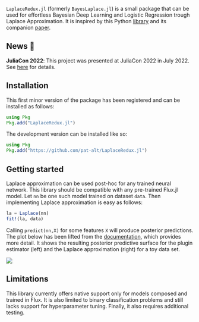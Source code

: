 `LaplaceRedux.jl` (formerly `BayesLaplace.jl`) is a small package that can be used for effortless Bayesian Deep Learning and Logistic Regression trough Laplace Approximation. It is inspired by this Python [library](https://aleximmer.github.io/Laplace/index.html#setup) and its companion [paper](https://arxiv.org/abs/2106.14806).

## News 📣

**JuliaCon 2022**: This project was presented at JuliaCon 2022 in July 2022. See [here](https://pretalx.com/juliacon-2022/talk/Z7MXFS/) for details.

## Installation

This first minor version of the package has been registered and can be installed as follows:

```julia
using Pkg
Pkg.add("LaplaceRedux.jl")
```

The development version can be installed like so:

```julia
using Pkg
Pkg.add("https://github.com/pat-alt/LaplaceRedux.jl")
```

## Getting started

Laplace approximation can be used post-hoc for any trained neural network. This library should be compatible with any pre-trained Flux.jl model. Let `nn` be one such model trained on dataset `data`. Then implementing Laplace approximation is easy as follows:  

```julia
la = Laplace(nn)
fit!(la, data)
```

Calling `predict(nn,X)` for some features `X` will produce posterior predictions. The plot below has been lifted from the [documentation](https://www.paltmeyer.com/LaplaceRedux.jl/dev/), which provides more detail. It shows the resulting posterior predictive surface for the plugin estimator (left) and the Laplace approximation (right) for a toy data set. 

![](https://raw.githubusercontent.com/pat-alt/LaplaceRedux.jl/main/docs/src/tutorials/www/posterior_predictive_mlp.png)

## Limitations

This library currently offers native support only for models composed and trained in Flux. It is also limited to binary classification problems and still lacks support for hyperparameter tuning. Finally, it also requires additional testing.



